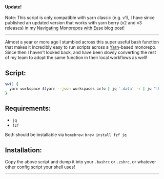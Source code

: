 
#### Update!

Note: This script is only compatible with yarn classic (e.g. v1), I have since
published an updated version that works with yarn berry (v2 and v3 releases) in
my
[Navigating Monorepos with Ease](/blog/2022/january/navigating-monorepos-with-ease)
blog post!

---

Almost a year or more ago I stumbled across this super useful bash function that
makes it incredibly easy to run scripts across a
[Yarn](https://yarnpkg.com/)-based monorepo. Since then I haven't looked back,
and have been slowly converting the rest of my team to adopt the same function
in their local workflows as well!

## Script:

```bash
yw() {
  yarn workspace $(yarn --json workspaces info | jq '.data' -r | jq "[keys][0] []" -r | fzf) $@
}
```

## Requirements:

- `jq`
- `fzf`

Both should be installable via `homebrew`: `brew install fzf jq`

## Installation:

Copy the above script and dump it into your `.bashrc` or `.zshrc`, or whatever
other config script your shell uses!

<Spacer />

---

<Spacer />
